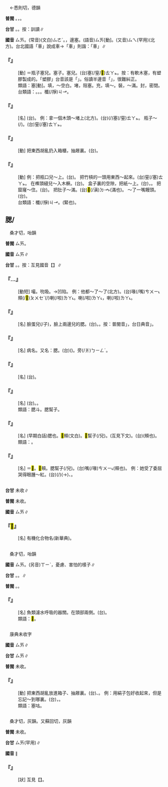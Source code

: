 
=={{ruby|塞|ㄙㄞ}}==

　←悉則切，德韻

'''普閩''' {{ruby|(文)|ㄒㄧㆤㆶ}}。{{ruby|(白)|ㄙㄚㆵ}}，{{ruby|塞|ㄙㄚㆵ}}{{ruby|鼻|ㄆㆪ˫}}。

'''台甘''' {{ruby|(文)|ㄒㄧㆤㆶ}}{{ruby|。|ㄙㄞ˪}}。{{ruby|(語)|ㄙㄨㆤㆷ}}{{ruby|。|ㄙㆤㆷ}}。按：訓讀∥

'''國音''' <rt>ㄙㄞ</rt>。(常音)(文白)<rt>ㄙㄜˋ</rt>。{{ruby|(文)|ㄙㄞˋ}}，邊塞。(語音)<rt>ㄙㄞ</rt>[動]。(又音)<rt>ㄙㄟ</rt>(罕用)(北方)。台北國語「{{ruby|堵|ㄉㄨˇ}}車」說成{{ruby|塞|ㄙㄞ}}車→「{{ruby|塞|ㄙㄞˋ}}車」則諧：「{{ruby|賽|ㄙㄞˋ}}車」∥

    

==='''『{{ruby|瓶|ㄆㄧㄥˊ}}{{ruby|塞|ㄙㄞ}}』'''===
: [動] ＝瓶子塞兒。塞子。塞兒。(台){{ruby|矸|ㄍㄢ}}{{ruby|仔|ㄚ}}塞(/窒/<mark>&#xf95a9;</mark>)<rt>ㄊㄚㆵ</rt>。按：有軟木塞，有塑膠製成的。「塑膠」台音該是「{{ruby|塑|ㄙㆦ˪}}{{ruby|膠|ㄍㄚ}}」。俗讀半邊音「{{ruby|塑|ㄙㆦㆶ}}」，很難糾正。
:類語：塞[動]。填，～空白。堵，阻塞。充，填～。裝，～滿。封，密閉。
:
:台類語：{{ruby|窒|ㄊㄚㆵ}}。{{ruby|塞|ㄙㆤㆷ}}。{{ruby|塞|ㄊㄚㆵ}}。櫼(/掙)<rt>ㄐㆪ</rt>。
:
    

==='''『{{ruby|塞|ㄙㄞ}}{{ruby|兒|ㄦ}}』'''===
: [名] (台){{ruby|塞|ㄊㄚㆵ}}{{ruby|仔|ㄚ}}。 例：拿一個木頭～堵上(北方)。(台){{ruby|用|ㄧㆲ˫/ㄧㄥ˫}}(/{{ruby|提|ㄊㆤㆷ ͘}}){{ruby|一|ㄐㄧㆵ ͘}}{{ruby|個|ㆤˊ}}{{ruby|柴|ㄘㄚˊ}}{{ruby|<mark>&#xf9aa9;</mark>|ㄐㆪ}}{{ruby|仔|ㄚ}}{{ruby|加|ㄍㄚ}}塞(/窒)<rt>ㄊㄚㆵ</rt>{{ruby|起|·ㄎㄧˋ}}{{ruby|來|·ㄌㄞˊ}}。 瓶子～(/{{ruby|瓶|ㄆㄧㄥˊ}}{{ruby|塞|ㄙㄞ}})。(台){{ruby|矸|ㄍㄢ}}{{ruby|仔|ㄚ}}窒(/塞)<rt>ㄊㄚㆵ</rt>。
    

==='''『{{ruby|塞|ㄙㄞ}}{{ruby|咕|·ㄍㄨ}}』'''===
: [動] 把東西胡亂扔入箱櫃，抽屜裏。(台){{ruby|亂|ㄌㄨㄢ˫}}{{ruby|掙|ㄐㆪ}}。
    

==='''『{{ruby|塞|ㄙㄞ}}』'''===
: [動] 例：把瓶口兒～上。(台){{ruby|矸|ㄍㄢ}}{{ruby|仔|ㄚ}}{{ruby|嘴|ㄘㄨㄧ˪}}{{ruby|加|ㄍㄚ}}{{ruby|塞|ㄊㄚㆵ}}{{ruby|起|·ㄎㄧˋ}}{{ruby|來|·ㄌㄞˊ}}。 把竹槓的一頭用東西～起來。(台){{ruby|用|ㄧㆲ˫}}{{ruby|物|ㄇㆭㆷ ͘/ㄇㄧㆷ ͘}}{{ruby|件|ㄍㄧㆩ˫}}{{ruby|將|ㄐㄧㆲ}}{{ruby|竹|ㄉㄧㆤㆶ}}{{ruby|棍|ㄍㄨㄣ˪}}{{ruby|仔|ㄚ}}{{ruby|嘴|ㄘㄨㄧ˪}}{{ruby|加|ㄍㄚ}}窒(/塞)<rt>ㄊㄚㆵ</rt>{{ruby|起|·ㄎㄧˋ}}{{ruby|來|·ㄌㄞˊ}}。 在榫頭縫兒～入木橛。(台){{ruby|塞|ㄊㄚㆵ/ㄙㆤㆷ}}{{ruby|柴|ㄘㄚˊ}}{{ruby|棦|ㄐㆪ}}{{ruby|落|ㄌㄜㆷ ͘}}{{ruby|去|ㄎㄧ˪}}{{ruby|榫|ㄙㄨㄣˋ}}{{ruby|頭|ㄊㄠˊ}}{{ruby|縫|ㄆㄤ˫}}。 盒子裏的空隙，把紙～上。(台){{ruby|盒|ㄚㆴ ͘}}{{ruby|仔|ㄚ}}{{ruby|內|ㄌㄞ˫}}{{ruby|丌|ㆤ}}{{ruby|<mark>&#xf9861;</mark>|ㄌㄤ˪}}{{ruby|縫|ㄆㄤ˫}}，{{ruby|用|ㄧㆲ˫}}{{ruby|紙|ㄗㄨㄚˋ}}{{ruby|加|ㄍㄚ}}{{ruby|塞|ㄊㄚㆵ/ㄙㆤㆷ}}{{ruby|塞|ㄊㄚㆵ/ㄙㆤㆷ}}{{ruby|咧|ㄌㆤ˪}}。 把窟窿～住。(台){{ruby|窒|ㄊㄚㆵ}}{{ruby|空|ㄎㄤ}}。 把肚子～滿。(台){{ruby|腹|ㄅㄚㆶ}}{{ruby|肚|ㄉㆦˋ}}{{ruby|填|ㄊㄨㄣ˫}}{{ruby|付|ㄏㆦ˫}}<mark>&#xffbc3;</mark>(/滇)<rt>ㄉㆪ˫</rt>(滿也)。 ～了一嘴饅頭。(台){{ruby|歸|ㄍㄨㄧ}}{{ruby|嘴|ㄗㄨㄧˋ}}{{ruby|窒|ㄊㄚㆵ}}{{ruby|饅|ㆠㄢˊ}}{{ruby|頭|ㄊㄠˊ}}{{ruby|→|·ㄊㄜ}}{{ruby|窒|ㄊㄚㆵ}}{{ruby|<mark>&#xffbc3;</mark>|ㄉㆪ˫}}{{ruby|<mark>&#xffbc3;</mark>|ㄉㆪ˫}}。
:台類語：櫼(/掙)<rt>ㄐㆪ</rt>。{{ruby|<mark>&#xffee0;</mark>|ㄢˊ}}(緊也)。
:
    

==腮/{{ruby|<mark>&#xf914b;</mark>|ㄙㄞ}}==

　桑才切，咍韻

'''普閩''' <rt>ㄙㄞ</rt>。

'''國音''' <rt>ㄙㄞ</rt>∥

'''台甘''' {{ruby|(文)|ㄙㄨ}}。{{ruby|(語)|ㄑㄧ}}。按：互見國音【{{ruby|鰓|ㄙㄞ}}】∥

    

==='''『{{ruby|嘬|ㄘㄨㄛˋ}}…{{ruby|腮|ㄙㄞ}}』'''===
: [動短] 嘬。吮吸。→凹陷。 例：他都～了～了(北方)。(台){{ruby|伊|ㄧ}}{{ruby|丌|ㆤ}}喙(/嘴)<rt>ㄘㄨㄧ˪</rt>頰(/<mark>&#xffaea;</mark>)<rt>ㄆㄨㆤˋ</rt>{{ruby|著|ㄉㄧㄜㆷ}}(/{{ruby|都|ㄉㄜ˫}}){{ruby|膜|ㄇㆦㆷ ͘}}{{ruby|落|ㄌㄜㆷ ͘}}{{ruby|去|·ㄎㄧ˪}}喇(/啦)<rt>ㄌㄚ˪</rt>。{{ruby|老|ㄌㄠ˫}}喇(/啦)<rt>ㄌㄚ˪</rt>，{{ruby|<mark>&#xffbc0;</mark>|ㄙㄢˋ}}喇(/啦)<rt>ㄌㄚ˪</rt>。
    

==='''『{{ruby|腮|ㄙㄞ}}{{ruby|幫|ㄅㄤ}}{{ruby|子|·ㄗˇ}}』'''===
: [名] 臉蛋兒(/子)，臉上兩邊兒的腮。(台){{ruby|嘴|ㄘㄨㄧ˪}}{{ruby|<mark>&#xffaea;</mark>|ㄆㄨㆤˋ/ㄆㆤˋ}}。{{ruby|牙|ㆣㆤˊ}}{{ruby|槽|ㄗㄜˊ}}{{ruby|腮|ㄙㄞ/ㄑㄧ}}。按：普閩音{{ruby|「|ㄙㄞ}}」，台日典音{{ruby|「|ㄑㄧ}}」。
    

==='''『{{ruby|腮|ㄙㄞ}}{{ruby|炎|ㄧㄢˊ}}』'''===
: [名] 病名。又名：{{ruby|痄|ㄓㄚˋ}}腮。(台){{ruby|耳|ㄏㆪ˫/ㄏㄧ˫}}{{ruby|下|ㄏㄚ˫}}{{ruby|腺|ㄙㄨㆩ˪}}({{ruby|發|ㄏㄨㄚㆵ}}{{ruby|炎|ㄧㆰ˫}}{{ruby|丌|ㆤ}}){{ruby|病|ㄅㆥ˫/ㄅㆪ˫}}。{{ruby|<mark>&#xffb51;</mark>|ㆣㄧㄣˋ}}{{ruby|仔|ㄚ}}{{ruby|生|ㄙㆥ/ㄒㆪ}}{{ruby|豬|ㄉㄨ/ㄉㄧ}}{{ruby|頭|ㄊㄠˊ}}旁(/爿)<rt>ㄅㄧㄥˊ</rt>。
    

==='''『{{ruby|痄|ㄓㄚˋ}}{{ruby|腮|ㄙㄞ}}』'''===
: [名] (台){{ruby|耳|ㄏㆪ˫/ㄏㄧ˫}}{{ruby|下|ㄏㄚ˫}}{{ruby|腺|ㄙㄨㆩ˪}}{{ruby|炎|ㄧㆰ˫}}。
    

==='''『{{ruby|腮|ㄙㄞ}}{{ruby|巴|·ㄅㄚ}}』'''===
: [名] (台){{ruby|嘴|ㄘㄨㄧ˪}}{{ruby|下|ㆤ˫}}{{ruby|斗|ㄉㄠˋ}}。{{ruby|下|ㆤ˫}}{{ruby|頦|ㄏㄞˊ}}{{ruby|→|ㄏㄨㄞˊ}}。
:類語：腮斗。腮幫子。
:
    

==='''『{{ruby|腮|ㄙㄞ}}{{ruby|斗|ㄉㄡˇ}}』'''===
: [名] (早期白話)腮也。<mark>&#xf914b;</mark>頰(文白)。<mark>&#xf914b;</mark>幫子(/兒)。(互見下文)。(台){{ruby|嘴|ㄘㄨㄧ˪}}{{ruby|<mark>&#xffaea;</mark>|ㄆㄨㆤˋ/ㄆㆤ˪}}(頰也)。
:類語：{{ruby|鰓|ㄙㄞ}}。
:
    

==='''『{{ruby|腮|ㄙㄞ}}』'''===
: [名] ＝<mark>&#xf914b;</mark>。<mark>&#xf914b;</mark>頰。腮幫子(/兒)。(台)嘴(/喙)<rt>ㄘㄨㄧ˪</rt>{{ruby|<mark>&#xffaea;</mark>|ㄆㄨㆤ˪/ㄆㆤ˪}}(頰也)。 例：她受了委屈哭得眼腫～紅。(台){{ruby|伊|ㄧ}}{{ruby|被|ㄅㄧ˫}}(/{{ruby|付|ㄏㆦ˫}}){{ruby|人|ㄌㄤˊ}}{{ruby|欺|ㄎㄧ}}{{ruby|負|ㄏㄨ˫}}{{ruby|吼|ㄏㄠˋ}}{{ruby|<mark>&#xffa42;</mark>|ㄍㄚㆷ}}{{ruby|目|ㆠㄚㆶ ͘}}{{ruby|珠|ㄗㄨ}}(→{{ruby|睭|ㄐㄧㄨ}}){{ruby|<mark>&#xffbf8;</mark>|ㄏㄤ˪}}、{{ruby|嘴|ㄘㄨㄧ˪}}{{ruby|<mark>&#xffaea;</mark>|ㄆㄨㆤ˪/ㄆㆤ˪}}{{ruby|紅|ㄤˊ}}。
    

=={{ruby|<mark>&#xf9b56;</mark>|ㄙㄞ}}==



'''台甘''' 未收∥

'''普閩''' 未收。

'''國音''' <rt>ㄙㄞ</rt>∥

    

==='''『<mark>&#xf9b56;</mark>{{ruby|唑|ㄗㄨㄛˋ}}』'''===
: [名] 有機化合物名(新華典)。
    

=={{ruby|鰓|ㄙㄞ}}==

　桑才切，咍韻

'''國音''' <rt>ㄙㄞ</rt>。(另音)<rt>ㄒㄧˋ</rt>，憂慮、害怕的樣子∥

'''台甘''' {{ruby|(文)|ㄙㄨ}}。{{ruby| |ㄒㄧˋ}}。{{ruby|(語)|ㄑㄧ}}∥

'''普閩''' {{ruby|(文)|ㄙㄞ}}。{{ruby|(白)|ㄑㄧ}}。

    

==='''『{{ruby|鰓|ㄙㄞ}}』'''===
: [名] 魚類濾水呼吸的器關。在頭部兩側。(台){{ruby|魚|ㄏㄧˊ/ㄏㄨˊ}}{{ruby|鰓|ㄑㄧ}}。
:類語：<mark>&#xffbbe;</mark>。
:
    

=={{ruby|<mark>&#xf8e56;</mark>|ㄙㄞ}}==

　康典未收字

'''國音''' <rt>ㄙㄞ</rt>∥

'''台甘''' <rt>ㄙㄞ</rt>∥

'''普閩''' 未收。

    

==='''『{{ruby|<mark>&#xf8e56;</mark>|ㄙㄞ}}』'''===
: [動] 把東西胡亂放進箱子、抽屜裏。(台){{ruby|塞|ㄊㄚㆵ}}、{{ruby|<mark>&#xf8e56;</mark>|ㄙㆤㆷ/ㄐㆪ}}{{ruby|等|ㄉㄧㄥˋ}}。 例：用絹子包好收起來，但是忘記～到哪裏。(台){{ruby|用|ㄧㆲ˫}}{{ruby|巾|ㄍㄨㄣ/ㄍㄧㄣ}}{{ruby|仔|ㄚ}}{{ruby|包|ㄅㄠ}}{{ruby|好|ㄏㄜˋ}}{{ruby|收|ㄒㄧㄨ}}{{ruby|起|·ㄎㄧˋ}}{{ruby|來|·ㄌㄞˊ}}，{{ruby|但|ㄉㄢ˫}}{{ruby|是|ㄒㄧ˫}}{{ruby|不|ㆬ˫}}{{ruby|知|ㄗㄞ}}{{ruby|<mark>&#xf8e56;</mark>|ㄙㆤㆷ/ㄐㆪ}}{{ruby|對|ㄉㄨㄧ˪}}{{ruby|倒|ㄉㄜˋ}}{{ruby|位|ㄨㄧ˫}}{{ruby|去|ㄎㄧ˪}}。
:類語：塞咕。
:
    

=={{ruby|毸|ㄙㄞ}}==

　桑才切，灰韻。又蘇回切，灰韻

'''普閩''' 未收。

'''台甘''' <rt>ㄙㄞ</rt>(罕用)∥

'''國音''' {{ruby|(文)|ㄙㄞ}}∥

    

==='''『{{ruby|毰|ㄆㄟˊ}}{{ruby|毸|ㄙㄞ}}』'''===
: [狀] 互見【{{ruby|毰|ㄆㄟˊ}}】。
    
